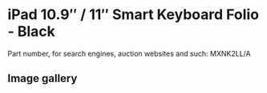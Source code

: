 
# iPad 10.9″ / 11″ Smart Keyboard Folio - Black

Part number, for search engines, auction websites and such: MXNK2LL/A

## Image gallery

<div style={{ width: "768px" }}>
  <GalleryComponent
    images={[
      {
        original: "/everysource/MXNK2.webp",
        thumbnail: "/everypreview/MXNK2.webp",
      },
      {
        original: "/everysource/MXNK2_AV1.webp",
        thumbnail: "/everypreview/MXNK2_AV1.webp",
      },
      {
        original: "/everysource/MXNK2_AV2.webp",
        thumbnail: "/everypreview/MXNK2_AV2.webp",
      },
      {
        original: "/everysource/MXNK2_AV3.webp",
        thumbnail: "/everypreview/MXNK2_AV3.webp",
      },
      {
        original: "/everysource/MXNK2_AV4.webp",
        thumbnail: "/everypreview/MXNK2_AV4.webp",
      }
    ]}
  />
</div>